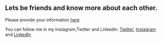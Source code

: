 ## Lets be friends and know more about each other.

Please provide your information [here]("https://docs.google.com/forms/d/e/1FAIpQLSdUJgtFKuPK8Ekg1SZuiFfv3X0UkklYoTw07hFaiIDHOTJ0Kg/viewform?embedded=true")

You can follow me in my Instagram,Twitter and LinkedIn: [Twitter](https://twitter.com/AjalRc), [Instagram](https://www.instagram.com/ajalrc123/?hl=en) and [LinkedIn](https://www.linkedin.com/in/ajal-rc-43032a196/)

